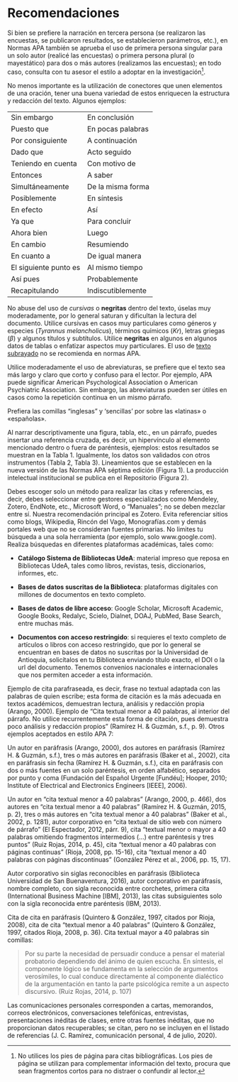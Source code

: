 # Recomendaciones

Si bien se prefiere la narración en tercera persona (se realizaron las encuestas, se publicaron resultados, se establecieron parámetros, etc.), en Normas APA también se aprueba el uso de primera persona singular para un solo autor (realicé las encuestas) o primera persona plural (o mayestático) para dos o más autores (realizamos las encuestas); en todo caso, consulta con tu asesor el estilo a adoptar en la investigación[^index-1].

[^index-1]: No utilices los pies de página para citas bibliográficas. Los pies de página se utilizan para complementar información del texto, procura que sean fragmentos cortos para no distraer o confundir al lector.

No menos importante es la utilización de conectores que unen elementos de una oración, tener una buena variedad de estos enriquecen la estructura y redacción del texto. Algunos ejemplos:

|                       |                   |
|-----------------------|-------------------|
| Sin embargo           | En conclusión     |
| Puesto que            | En pocas palabras |
| Por consiguiente      | A continuación    |
| Dado que              | Acto seguido      |
| Teniendo en cuenta    | Con motivo de     |
| Entonces              | A saber           |
| Simultáneamente       | De la misma forma |
| Posiblemente          | En síntesis       |
| En efecto             | Así               |
| Ya que                | Para concluir     |
| Ahora bien            | Luego             |
| En cambio             | Resumiendo        |
| En cuanto a           | De igual manera   |
| El siguiente punto es | Al mismo tiempo   |
| Así pues              | Probablemente     |
| Recapitulando         | Indiscutiblemente |

No abuse del uso de *cursivas* o **negritas** dentro del texto, úselas muy moderadamente, por lo general saturan y dificultan la lectura del documento. Utilice cursivas en casos muy particulares como géneros y especies (*Tyrannus melancholicus*), términos químicos (*Kr*), letras griegas ($\beta$) y algunos títulos y subtítulos. Utilice **negritas** en algunos en algunos datos de tablas o enfatizar aspectos muy particulares. El uso de [texto subrayado]{.underline} no se recomienda en normas APA.

Utilice moderadamente el uso de abreviaturas, se prefiere que el texto sea más largo y claro que corto y confuso para el lector. Por ejemplo, APA puede significar American Psychological Association o American Psychiatric Association. Sin embargo, las abreviaturas pueden ser útiles en casos como la repetición continua en un mismo párrafo.

Prefiera las comillas “inglesas” y ‘sencillas’ por sobre las «latinas» o «españolas».

Al narrar descriptivamente una figura, tabla, etc., en un párrafo, puedes insertar una referencia cruzada, es decir, un hipervínculo al elemento mencionado dentro o fuera de paréntesis, ejemplos: estos resultados se muestran en la Tabla 1. Igualmente, los datos son validados con otros instrumentos (Tabla 2, Tabla 3). Lineamientos que se establecen en la nueva versión de las Normas APA séptima edición (Figura 1). La producción intelectual institucional se publica en el Repositorio (Figura 2).

Debes escoger solo un método para realizar las citas y referencias, es decir, debes seleccionar entre gestores especializados como Mendeley, Zotero, EndNote, etc., Microsoft Word, o “Manuales”; no se deben mezclar entre sí. Nuestra recomendación principal es Zotero. Evita referenciar sitios como blogs, Wikipedia, Rincón del Vago, Monografías.com y demás portales web que no se consideran fuentes primarias. No limites tu búsqueda a una sola herramienta (por ejemplo, solo www.google.com). Realiza búsquedas en diferentes plataformas académicas, tales como:

-   **Catálogo Sistema de Bibliotecas UdeA**: material impreso que reposa en Bibliotecas UdeA, tales como libros, revistas, tesis, diccionarios, informes, etc.

-   **Bases de datos suscritas de la Biblioteca**: plataformas digitales con millones de documentos en texto completo.

-   **Bases de datos de libre acceso**: Google Scholar, Microsoft Academic, Google Books, Redalyc, Scielo, Dialnet, DOAJ, PubMed, Base Search, entre muchas más.

-   **Documentos con acceso restringido**: si requieres el texto completo de artículos o libros con acceso restringido, que por lo general se encuentran en bases de datos no suscritas por la Universidad de Antioquia, solicítalos en tu Biblioteca enviando título exacto, el DOI o la url del documento. Tenemos convenios nacionales e internacionales que nos permiten acceder a esta información.

Ejemplo de cita parafraseada, es decir, frase no textual adaptada con las palabras de quien escribe; esta forma de citación es la más adecuada en textos académicos, demuestran lectura, análisis y redacción propia (Arango, 2000). Ejemplo de “Cita textual menor a 40 palabras, al interior del párrafo. No utilice recurrentemente esta forma de citación, pues demuestra poco análisis y redacción propios” (Ramírez H. & Guzmán, s.f., p. 9). Otros ejemplos aceptados en estilo APA 7:

Un autor en paráfrasis (Arango, 2000), dos autores en paráfrasis (Ramírez H. & Guzmán, s.f.), tres o más autores en paráfrasis (Baker et al., 2002), cita en paráfrasis sin fecha (Ramírez H. & Guzmán, s.f.), cita en paráfrasis con dos o más fuentes en un solo paréntesis, en orden alfabético, separados por punto y coma (Fundación del Español Urgente [Fundéu]; Hooper, 2010; Institute of Electrical and Electronics Engineers [IEEE], 2006).

Un autor en “cita textual menor a 40 palabras” (Arango, 2000, p. 466), dos autores en “cita textual menor a 40 palabras” (Ramírez H. & Guzmán, 2015, p. 2), tres o más autores en “cita textual menor a 40 palabras” (Baker et al., 2002, p. 1281), autor corporativo en “cita textual de sitio web con número de párrafo” (El Espectador, 2012, párr. 9), cita “textual menor o mayor a 40 palabras omitiendo fragmentos intermedios (…) entre paréntesis y tres puntos” (Ruiz Rojas, 2014, p. 45), cita “textual menor a 40 palabras con páginas continuas” (Rioja, 2008, pp. 15-16), cita “textual menor a 40 palabras con páginas discontinuas” (González Pérez et al., 2006, pp. 15, 17).

Autor corporativo sin siglas reconocibles en paráfrasis (Biblioteca Universidad de San Buenaventura, 2016), autor corporativo en paráfrasis, nombre completo, con sigla reconocida entre corchetes, primera cita (International Business Machine [IBM], 2013), las citas subsiguientes solo con la sigla reconocida entre paréntesis (IBM, 2013).

Cita de cita en paráfrasis (Quintero & González, 1997, citados por Rioja, 2008), cita de cita “textual menor a 40 palabras” (Quintero & González, 1997, citados Rioja, 2008, p. 36). Cita textual mayor a 40 palabras sin comillas:

> Por su parte la necesidad de persuadir conduce a pensar el material probatorio dependiendo del ánimo de quien escucha. En síntesis, el componente lógico se fundamenta en la selección de argumentos verosímiles, lo cual conduce directamente al componente dialéctico de la argumentación en tanto la parte psicológica remite a un aspecto discursivo. (Ruiz Rojas, 2014, p. 107) 

Las comunicaciones personales corresponden a cartas, memorandos, correos electrónicos, conversaciones telefónicas, entrevistas, presentaciones inéditas de clases, entre otras fuentes inéditas, que no proporcionan datos recuperables; se citan, pero no se incluyen en el listado de referencias (J. C. Ramírez, comunicación personal, 4 de julio, 2020).
